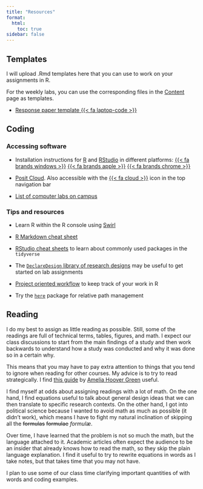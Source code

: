 ```yaml
---
title: "Resources"
format:
  html:
    toc: true
sidebar: false
---
```


## Templates

I will upload .Rmd templates here that you can use to work on your assignments in R.

For the weekly labs, you can use the corresponding files in the [Content](/content/) page as templates.

- [Response paper template {{< fa laptop-code >}}](/resources/response_paper_template.Rmd)

## Coding

### Accessing software

- Installation instructions for [R](https://www.r-project.org/) and [RStudio](https://posit.co/downloads/) in different platforms: [{{< fa brands windows >}}](https://socialsciences.mcmaster.ca/jfox/Courses/R/ICPSR/R-install-instructions.html) [{{< fa brands apple >}}](https://socialsciences.mcmaster.ca/jfox/Courses/R/ICPSR/R-install-instructions.html) [{{< fa brands chrome >}}](https://levente.littvay.hu/chromebook/) 

- [Posit Cloud](https://posit.cloud/). Also accessible with the [{{< fa cloud >}}](https://posit.cloud/) icon in the top navigation bar

- [List of computer labs on campus](https://uts.mcmaster.ca/services/teaching-and-learning/computer-labs/)


### Tips and resources

- Learn R within the R console using [Swirl](https://swirlstats.com/)

- [R Markdown cheat sheet](https://www.rstudio.com/wp-content/uploads/2015/02/rmarkdown-cheatsheet.pdf)

- [RStudio cheat sheets](https://posit.co/resources/cheatsheets/) to learn about commonly used packages in the `tidyverse`

- The [`DeclareDesign` library of research designs](https://declaredesign.org/r/designlibrary/) may be useful to get started on lab assignments

- [Project oriented workflow](https://r4ds.had.co.nz/workflow-projects.html) to keep track of your work in R

- Try the [`here`](https://here.r-lib.org/) package for relative path management


## Reading

I do my best to assign as little reading as possible. Still, some of the readings are full of technical terms, tables, figures, and math. I expect our class discussions to start from the main findings of a study and then work backwards to understand how a study was conducted and why it was done so in a certain why.

This means that you may have to pay extra attention to things that you tend to ignore when reading for other courses. My advice is to try to read strategically. I find [this guide](https://www.ameliahoovergreen.com/uploads/9/3/0/9/93091546/howtoread.pdf) by [Amelia Hoover Green](https://www.ameliahoovergreen.com/) useful.

I find myself at odds about assigning readings with a lot of math. On the one hand, I find equations useful to talk about general design ideas that we can then translate to specific research contexts. On the other hand, I got into political science because I wanted to avoid math as much as possible (it didn't work), which means I have to fight my natural inclination of skipping all the ~~formulas~~ ~~formulae~~ *formulæ*.

Over time, I have learned that the problem is not so much the math, but the language attached to it. Academic articles often expect the audience to be an insider that already knows how to read the math, so they skip the plain language explanation. I find it useful to try to rewrite equations in words as I take notes, but that takes time that you may not have.

I plan to use some of our class time clarifying important quantities of with words and coding examples.

